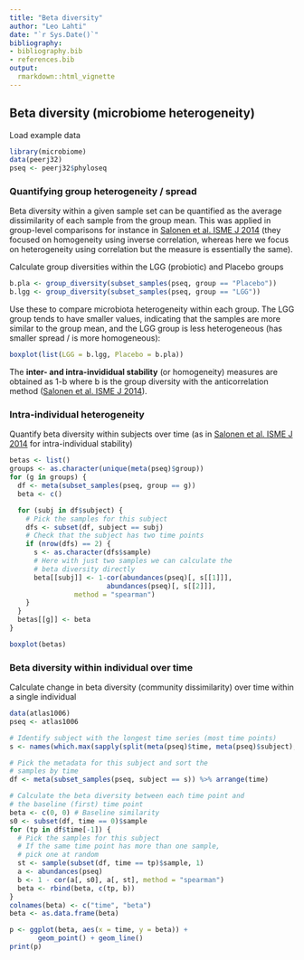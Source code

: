 ```yaml
---
title: "Beta diversity"
author: "Leo Lahti"
date: "`r Sys.Date()`"
bibliography: 
- bibliography.bib
- references.bib
output: 
  rmarkdown::html_vignette
---
```

<!--
  %\VignetteEngine{knitr::rmarkdown}
  %\VignetteIndexEntry{microbiome tutorial - variability}
  %\usepackage[utf8]{inputenc}
  %\VignetteEncoding{UTF-8}  
-->



## Beta diversity (microbiome heterogeneity)

Load example data

```r
library(microbiome)
data(peerj32)
pseq <- peerj32$phyloseq
```

### Quantifying group heterogeneity / spread 

Beta diversity within a given sample set can be quantified as the average dissimilarity of each sample from the group mean. This was applied in group-level comparisons for instance in [Salonen et al. ISME J 2014](http://www.nature.com/ismej/journal/v8/n11/full/ismej201463a.html) (they focused on homogeneity using inverse correlation, whereas here we focus on heterogeneity using correlation but the measure is essentially the same). 

Calculate group diversities within the LGG (probiotic) and Placebo groups

```r
b.pla <- group_diversity(subset_samples(pseq, group == "Placebo"))
b.lgg <- group_diversity(subset_samples(pseq, group == "LGG"))
```

Use these to compare microbiota heterogeneity within each group. The LGG group tends to have smaller values, indicating that the samples are more similar to the group mean, and the LGG group is less heterogeneous (has smaller spread / is more homogeneous):

```r
boxplot(list(LGG = b.lgg, Placebo = b.pla))
```

The **inter- and intra-invididual stability** (or homogeneity) measures are obtained as 1-b where b is the group diversity with the anticorrelation method ([Salonen et al. ISME J 2014](http://www.nature.com/ismej/journal/v8/n11/full/ismej201463a.html)). 



### Intra-individual heterogeneity 

Quantify beta diversity within subjects over time (as in [Salonen et al. ISME J 2014](http://www.nature.com/ismej/journal/v8/n11/full/ismej201463a.html) for intra-individual stability)

```r
betas <- list()
groups <- as.character(unique(meta(pseq)$group))
for (g in groups) {
  df <- meta(subset_samples(pseq, group == g))
  beta <- c()

  for (subj in df$subject) {
    # Pick the samples for this subject
    dfs <- subset(df, subject == subj)
    # Check that the subject has two time points
    if (nrow(dfs) == 2) {
      s <- as.character(dfs$sample)
      # Here with just two samples we can calculate the
      # beta diversity directly
      beta[[subj]] <- 1-cor(abundances(pseq)[, s[[1]]],
      		            abundances(pseq)[, s[[2]]],
			    method = "spearman")
    }
  }
  betas[[g]] <- beta
}

boxplot(betas)
```


### Beta diversity within individual over time

Calculate change in beta diversity (community dissimilarity) over time within a single individual

```r
data(atlas1006)
pseq <- atlas1006

# Identify subject with the longest time series (most time points)
s <- names(which.max(sapply(split(meta(pseq)$time, meta(pseq)$subject), function (x) {length(unique(x))})))

# Pick the metadata for this subject and sort the
# samples by time
df <- meta(subset_samples(pseq, subject == s)) %>% arrange(time)

# Calculate the beta diversity between each time point and
# the baseline (first) time point
beta <- c(0, 0) # Baseline similarity
s0 <- subset(df, time == 0)$sample
for (tp in df$time[-1]) {
  # Pick the samples for this subject
  # If the same time point has more than one sample,
  # pick one at random
  st <- sample(subset(df, time == tp)$sample, 1)
  a <- abundances(pseq)
  b <- 1 - cor(a[, s0], a[, st], method = "spearman")
  beta <- rbind(beta, c(tp, b))
}
colnames(beta) <- c("time", "beta")
beta <- as.data.frame(beta)

p <- ggplot(beta, aes(x = time, y = beta)) +
       geom_point() + geom_line()
print(p)       
```

